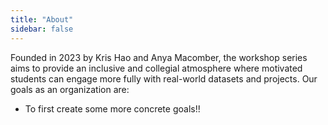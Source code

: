```yaml
---
title: "About"
sidebar: false
---
```


Founded in 2023 by Kris Hao and Anya Macomber, the workshop series aims to provide an inclusive and collegial atmosphere where motivated students can engage more fully with real-world datasets and projects. Our goals as an organization are:

-   To first create some more concrete goals!!


